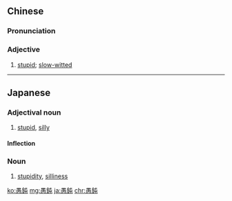{{also|愚钝}}
==Chinese==
{{zh-forms|s=愚钝}}

===Pronunciation===
{{zh-pron
|m=yúdùn
|c=jyu4 deon6
|cat=a
}}

===Adjective===
{{zh-adj}}

# [[stupid]]; [[slow-witted]]

----

==Japanese==
{{ja-kanjitab|ぐ|どん|yomi=on}}

===Adjectival noun===
{{ja-adj|infl=na|ぐどん}}

# [[stupid]], [[silly]]

====Inflection====
{{ja-na|ぐどん}}

===Noun===
{{ja-noun|ぐどん}}
# [[stupidity]], [[silliness]]

[[ko:愚鈍]]
[[mg:愚鈍]]
[[ja:愚鈍]]
[[chr:愚鈍]]